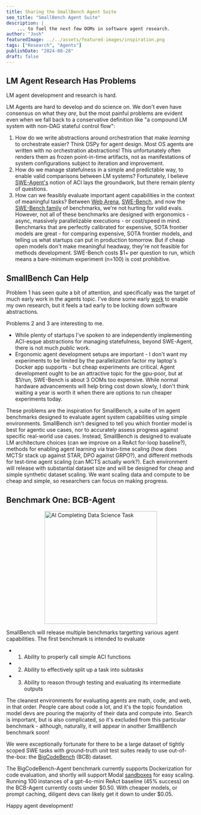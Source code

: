```yaml
---
title: Sharing the SmallBench Agent Suite
seo_title: "SmallBench Agent Suite"
description: |
    ... to fuel the next few OOMs in software agent research.
author: "Josh"
featuredImage: ../../assets/featured-images/inspiration.png
tags: ["Research", "Agents"]
publishDate: "2024-08-28"
draft: false
---
```


## LM Agent Research Has Problems

LM agent development and research is hard. 

LM Agents are hard to develop and do science on. We don't even have consensus on what they *are*, but the most painful problems are evident even when we fall back to a conservative definition like "a compound LM system with non-DAG stateful control flow":
1. How do we write abstractions around orchestration that make *learning* to orchestrate easier? Think DSPy for agent design. Most OS agents are written with no orchestration abstractions! This unfortunately often renders them as frozen point-in-time artifacts, not as manifestations of system configurations subject to iteration and improvement.
2. How do we manage statefulness in a simple and predictable way, to enable valid comparisons between LM systems? Fortunately, I believe [SWE-Agent's](https://arxiv.org/abs/2405.15793) notion of ACI lays the groundwork, but there remain plenty of questions.
3. How can we feasibly evaluate important agent capabilities in the context of meaningful tasks? Between [Web Arena](https://webarena.dev), [SWE-Bench](https://www.swebench.com/lite.html), and now the [SWE-Bench family](https://arxiv.org/pdf/2407.13168) of benchmarks, we're not hurting for valid evals. However, not all of these benchmarks are designed with ergonomics - async, massively parallelizable executions - or cost/speed in mind. Benchmarks that are perfectly calibrated for expensive, SOTA frontier models are great - for comparing expensive, SOTA frontier models, and telling us what startups can put in production tomorrow. But if cheap open models don't make meaningful headway, they're not feasible for methods development. SWE-Bench costs $1+ per question to run, which means a bare-minimum experiment (n=100) is cost prohibitive.

## SmallBench Can Help

Problem 1 has seen quite a bit of attention, and specifically was the target of much early work in the agents topic. I've done some early [work](https://github.com/JoshuaPurtell/Apropos) to enable my own research, but it feels a tad early to be locking down software abstractions. 

Problems 2 and 3 are interesting to me. 
- While plenty of startups I've spoken to are independently implementing ACI-esque abstractions for managing statefulness, beyond SWE-Agent, there is not much *public* work. 
- Ergonomic agent development setups are important - I don't want my experiments to be limited by the parallelization factor my laptop's Docker app supports - but cheap experiments are critical. Agent development ought to be an attractive topic for the gpu-poor, but at $1/run, SWE-Bench is about 3 OOMs too expensive. While normal hardware advancements will help bring cost down slowly, I don't think waiting a year is worth it when there are options to run cheaper experiments today.

These problems are the inspiration for SmallBench, a suite of lm agent benchmarks designed to evaluate agent system capabilities using simple environments. SmallBench isn't designed to tell you which frontier model is best for agentic use cases, nor to accurately assess progress against specific real-world use cases.
Instead, SmallBench is designed to evaluate LM architecture choices (can we improve on a ReAct for-loop baseline?), methods for enabling agent learning via train-time scaling (how does MCTSr stack up against STAR, DPO against GRPO?), and different methods for test-time agent scaling (can MCTS actually work?).
Each environment will release with substantial dataset size and will be designed for cheap and simple synthetic dataset scaling. We want scaling data and compute to be cheap and simple, so researchers can focus on making progress.

## Benchmark One: BCB-Agent

<div style="display: flex; justify-content: center;">
  <img src="https://raw.githubusercontent.com/JoshuaPurtell/SmallBench/main/assets/data_science_small.gif" alt="AI Completing Data Science Task" width="300" />
</div>

SmallBench will release multiple benchmarks targetting various agent capabilities. The first benchmark is intended to evaluate
- 1. Ability to properly call simple ACI functions
- 2. Ability to effectively split up a task into subtasks
- 3. Ability to reason through testing and evaluating its intermediate outputs

The cleanest environments for evaluating agents are math, code, and web, in that order. People care about code a lot, and it's the topic foundation model devs are pouring the majority of their data and compute into.
Search is important, but is also complicated, so it's excluded from this particular benchmark - although, naturally, it will appear in another SmallBench benchmark soon!

We were exceptionally fortunate for there to be a large dataset of tightly scoped SWE tasks with ground-truth unit test suites ready to use out-of-the-box: the [BigCodeBench](https://bigcode-bench.github.io) (BCB) dataset.

<BCB Team Paragraph about BCB>

The BigCodeBench-Agent benchmark currently supports Dockerization for code evaluation, and shortly will support Modal [sandboxes](https://modal.com/docs/guide/sandbox) for easy scaling. 
Running 100 instances of a gpt-4o-mini ReAct baseline (45% success) on the BCB-Agent currently costs under $0.50. With cheaper models, or prompt caching, diligent devs can likely get it down to under $0.05. 

Happy agent development!



